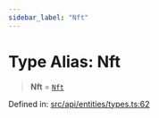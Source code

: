 ```yaml
---
sidebar_label: "Nft"
---
```


# Type Alias: Nft

> **Nft** = [`Nft`](../../Asset/NonFungible/Nft/classes/Nft.mdx)

Defined in: [src/api/entities/types.ts:62](https://github.com/PolymeshAssociation/polymesh-sdk/blob/bee6a2fe7a8ce5db42a6982e793782182cde2153/src/api/entities/types.ts#L62)

